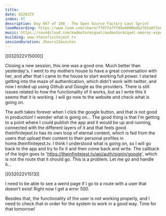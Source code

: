 ```yaml
---
title:
date: 032022V
index: 97
description: Day 097 of 108 - The Open Source Factory Last Sprint
loomRecording: https://www.loom.com/share/77077a7ffdda4000bdb27b5a8f2e8e3a
music: https://soundcloud.com/madmotormiquel/madmotormiquel-amores-experience-2022-oaxaca-mexico-030322
building: www.theinfinitejest.tv
sessionDuration: 2hours22minutes
---
```


[[032022V15000]]

Closing a new session, this one was a good one. Much better than yesterday's. I went to my mothers house to have a great conversation with her, and after that I came to the house to start working full power. I started getting into the maze of authentication, which didn't work with twitter, and now I ended up using Github and Google as the providers. There is still issues related to how the functionality of it works, but as I write this it seems that it is working. I will go now to the website and check what is going on.

The auth takes forever when I click the google button, and that is not good in production! I wonder what is going on... The good thing is that I'm getting to a point where I could publish the app and it would be up and running, connected with the different layers of it and that feels good. theinfinitejest.tv has its own loop of eternal content, which is fed from the users that upload their content to their personal profiles in home.theinfinitejest.tv. I think I understood what is going on, so I will go back to the app and try to fix it and then come back and write. The callback of the login goes to 'https://theinfinitejest.tv/api/auth/signin/google', which is not the route that it should go. This is a problem. Let me go and handle it...

[[032022V1513]]

I need to be able to see a weird page if I go to a route with a user that doesn't exist! Right now I get a error 500.

Besides that, the functionality of the user is not working properly, and I need to check that in order for the system to work in a good way. Time for that tomorrow!
